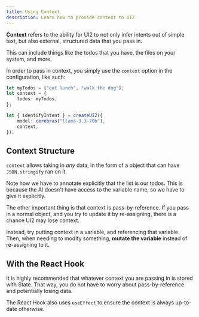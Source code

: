 ```yaml
---
title: Using Context
description: Learn how to provide context to UI2
---
```


**Context** refers to the ability for UI2 to not only infer intents out of simple text, but also external, structured data that you pass in.

This can include things like the todos that you have, the files on your system, and more.

In order to pass in context, you simply use the `context` option in the configuration, like such:

```ts
let myTodos = ["eat lunch", "walk the dog"];
let context = {
	todos: myTodos,
};

let { identifyIntent } = createUI2({
	model: cerebras("llama-3.3-70b"),
	context,
});
```

## Context Structure

`context` allows taking in _any_ data, in the form of a object that can have `JSON.stringify` ran on it.

Note how we have to annotate explicitly that the list is our todos. This is because the AI doesn't have access to the variable name, so we have to give it explicitly.

The other important thing is that context is pass-by-reference. If you pass in a normal object, and you try to update it by re-assigning, there is a chance UI2 may lose context.

Instead, try putting context in a variable, and referencing that variable. Then, when needing to modify something, **mutate the variable** instead of re-assigning to it.

## With the React Hook

It is highly recommended that whatever context you are passing in is stored with State. That way, you do not have to worry about pass-by-reference and potentially losing data.

The React Hook also uses `useEffect` to ensure the context is always up-to-date otherwise.